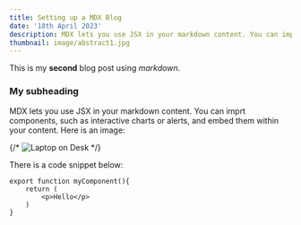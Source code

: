 ```yaml
---
title: Setting up a MDX Blog
date: '18th April 2023'
description: MDX lets you use JSX in your markdown content. You can import components, such as interactive charts or alerts, and embed them within your content.
thumbnail: image/abstract1.jpg
---
```


This is my **second** blog post using *markdown*.

### My subheading
MDX lets you use JSX in your markdown content. You can imprt components, such as interactive charts or alerts, and embed them within your content.
Here is an image:

{/* ![Laptop on Desk](/image/abstract1.jpg) */}


There is a code snippet below:
```
export function myComponent(){
    return (
        <p>Hello</p>
    )
}
```